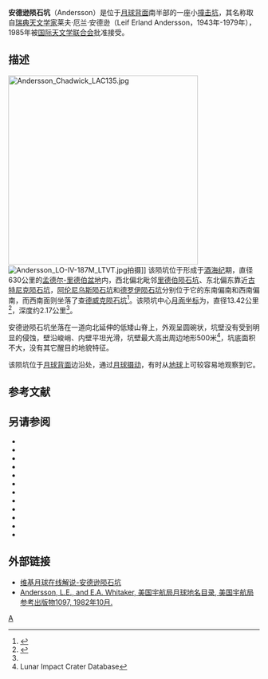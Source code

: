 {{lunar crater data|
 image=Andersson crater WAC.jpg|
 caption=[[月球勘测轨道飞行器|月球勘测轨道飞行器]]拍摄的图像|
 latitude=49.95|
 N_or_S=S|
 longitude=95.46|
 E_or_W=W|
 diameter=13.42公里|
 depth=2.17公里|
 colong=96|
 eponym=莱夫·厄·安德逊}}
'''安德逊陨石坑'''（Andersson）是位于[[月球背面|月球背面]]南半部的一座小[[撞击坑|撞击坑]]，其名称取自[[瑞典|瑞典]][[天文学家|天文学家]]莱夫·厄兰·安德逊（Leif Erland Andersson，1943年-1979年），1985年被[[国际天文学联合会|国际天文学联合会]]批准接受。

==描述==  
[[Image:Andersson_Chadwick_LAC135.jpg|380px]]
[[Image:Andersson_LO-IV-187M_LTVT.jpg|thumb]]拍摄]]
该陨坑位于形成于[[酒海纪|酒海纪]]期，直径630公里的[[孟德尔-里德伯盆地|孟德尔-里德伯盆地]]内，西北偏北毗邻[[里德伯陨石坑|里德伯陨石坑]]、东北偏东靠近[[古特尼克陨石坑|古特尼克陨石坑]]，[[阿伦尼乌斯陨石坑|阿伦尼乌斯陨石坑]]和[[德罗伊陨石坑|德罗伊陨石坑]]分别位于它的东南偏南和西南偏南，而西南面则坐落了[[查德威克陨石坑|查德威克陨石坑]]<ref>{{Cite web |url=http://planetarynames.wr.usgs.gov/images/Lunar/lac_135_lo.pdf |title=Crater Andersson on the map LAC-135. |access-date=2017-04-06 |archive-date=2013-02-20 |archive-url=https://web.archive.org/web/20130220225806/http://planetarynames.wr.usgs.gov/images/Lunar/lac_135_lo.pdf |dead-url=no }}</ref>。该陨坑中心[[月面坐标|月面坐标]]为{{Coord|49.95|S|95.46|W|globe:Moon|nogoogle=1|noosm=1}}，直径13.42公里<ref name="IAU">{{Cite web |url=http://planetarynames.wr.usgs.gov/Feature/261 |title=Directory of the International Astronomical Union |access-date=2017-04-06 |archive-date=2019-04-28 |archive-url=https://web.archive.org/web/20190428083804/https://planetarynames.wr.usgs.gov/Feature/261 |dead-url=no }}</ref>，深度约2.17公里<ref name="LICD"/>。

安德逊陨石坑坐落在一道向北延伸的低矮山脊上，外观呈圆碗状，坑壁没有受到明显的侵蚀，壁沿峻峭、内壁平坦光滑，坑壁最大高出周边地形500米<ref name=LICD>Lunar Impact Crater Database</ref>，坑底面积不大，没有其它醒目的地貌特征。

该陨坑位于[[月球背面|月球背面]]边沿处，通过[[天平动|月球摄动]]，有时从[[地球|地球]]上可较容易地观察到它。

==参考文献==
{{reflist}}

==另请参阅==
{{refbegin}}
* {{cite book
  | last1 = Andersson
  | first1 = L. E.
  | last2 = Whitaker
  | first2 = E. A.
  | authorlink2 = Ewen Whitaker
  | date = 1982
  | title = [[NASA|NASA]] Catalogue of Lunar Nomenclature
  | publisher = NASA RP-1097
  | ref = harv
  }}
* {{cite web
  | last = Blue
  | first = Jennifer
  | date = July 25, 2007
  | title = Gazetteer of Planetary Nomenclature
  | publisher = [[United_States_Geological_Survey|USGS]]
  | url = http://planetarynames.wr.usgs.gov/
  | accessdate = 2007-08-05
  | ref = harv
  | archive-date = 2019-12-13
  | archive-url = https://web.archive.org/web/20191213141228/https://planetarynames.wr.usgs.gov/
  | dead-url = no
  }}
* {{cite book
  | last1 = Bussey
  | first1 = B.
  | authorlink1 = Ben Bussey
  | last2 = Spudis
  | first2 = P.
  | authorlink2 = Paul Spudis
  | date = 2004
  | title = The Clementine Atlas of the Moon
  | publisher = Cambridge University Press
  | location = New York
  | isbn = 978-0-521-81528-4
  | ref = harv
  }}
* {{cite book
  | last1 = Cocks
  | first1 = Elijah E.
  | last2 = Cocks
  | first2 = Josiah C.
  | date = 1995
  | title = Who's Who on the Moon: A Biographical Dictionary of Lunar Nomenclature
  | url = https://archive.org/details/isbn_9780936389271
  | publisher = Tudor Publishers
  | isbn = 978-0-936389-27-1
  | ref = harv
  }}
* {{cite web
  | last = McDowell
  | first = Jonathan
  | date = July 15, 2007
  | url = http://host.planet4589.org/astro/lunar/
  | title = Lunar Nomenclature
  | publisher = Jonathan's Space Report
  | accessdate = 2007-10-24
  | ref = harv
  | archive-date = 2019-06-21
  | archive-url = https://web.archive.org/web/20190621012337/http://host.planet4589.org/astro/lunar/
  | dead-url = no
  }}
* {{cite journal| last1 = Menzel| first1 = D. H.| last2 = Minnaert| first2 = M.| last3 = Levin| first3 = B.| last4 = Dollfus| first4 = A.| last5 = Bell| first5 = B.| title = Report on Lunar Nomenclature by the Working Group of Commission 17 of the IAU| doi = 10.1007/BF00171763| journal = Space Science Reviews| volume = 12| issue = 2| pages = 136–186| date = 1971| bibcode = 1971SSRv...12..136M| ref = harv}}
* {{cite book
  | first = Patrick
  | last = Moore
  | authorlink = Patrick Moore
  | date = 2001
  | title = On the Moon
  | url = https://archive.org/details/patrickmooreonmo00patr
  | publisher = Sterling Publishing Co.
  | isbn = 978-0-304-35469-6
  | ref = harv
  }}
* {{cite book
  | first = Fred W.
  | last = Price
  | date = 1988
  | title = The Moon Observer's Handbook
  | publisher = Cambridge University Press
  | isbn = 978-0-521-33500-3
  | ref = harv
  }}
* {{cite book
  | last = Rükl
  | first = Antonín
  | authorlink = Antonín Rükl
  | date = 1990
  | title = Atlas of the Moon
  | publisher = Kalmbach Books
  | isbn = 978-0-913135-17-4
  | ref = harv
  }}
* {{cite book
  | last = Webb
  | first = Rev. T. W.
  | authorlink = Thomas William Webb
  | date = 1962
  | title = Celestial Objects for Common Telescopes
  | url = https://archive.org/details/celestialobjects00webb
  | edition = 6th revised
  | publisher = Dover
  | isbn = 978-0-486-20917-3
  | ref = harv
  }}
* {{cite book
  | first = Ewen A.
  | last = Whitaker
  | authorlink = Ewen Whitaker
  | date = 1999
  | title = Mapping and Naming the Moon
  | publisher = Cambridge University Press
  | isbn = 978-0-521-62248-6
  | ref = harv
  }}
* {{cite book
  | first = Peter T.
  | last = Wlasuk
  | date = 2000
  | title = Observing the Moon
  | publisher = Springer
  | isbn = 978-1-85233-193-1
  | ref = harv
 }}
{{refend}}

==外部链接==
* [http://the-moon.wikispaces.com/Andersson 维基月球在线解说-安德逊陨石坑] {{Wayback|url=http://the-moon.wikispaces.com/Andersson |date=20180531123103 }}
* [http://planet4589.org/astro/lunar/RP-1097.pdf Andersson, L.E., and E.A. Whitaker, 美国宇航局月球地名目录, 美国宇航局参考出版物1097, 1982年10月.] {{Wayback|url=http://planet4589.org/astro/lunar/RP-1097.pdf |date=20141006125838 }}

[[Category:月球环形山|A]]

{{月球环形山 (A-B)}}